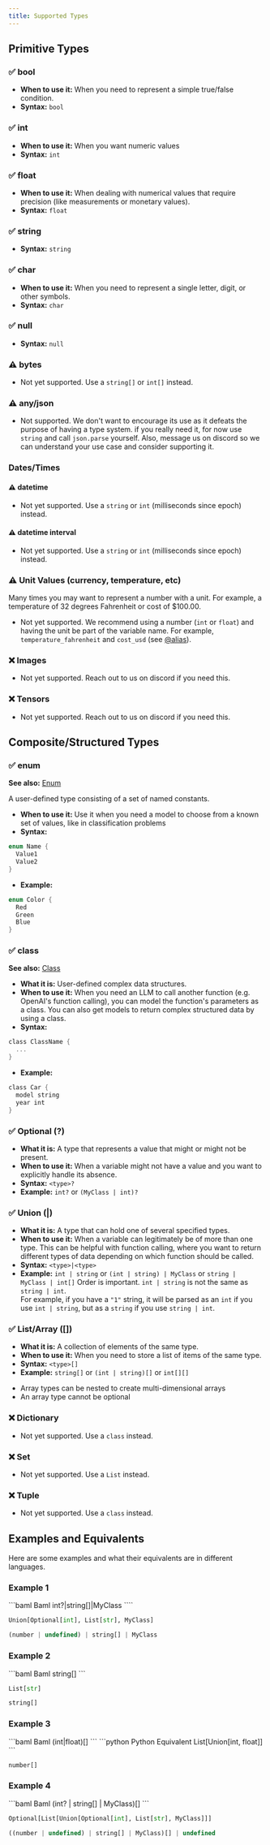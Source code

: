 ```yaml
---
title: Supported Types
---
```


## Primitive Types

### ✅ bool

- **When to use it:** When you need to represent a simple true/false condition.
- **Syntax:** `bool`

### ✅ int

- **When to use it:** When you want numeric values
- **Syntax:** `int`

### ✅ float

- **When to use it:** When dealing with numerical values that require precision (like measurements or monetary values).
- **Syntax:** `float`

### ✅ string

- **Syntax:** `string`

### ✅ char

- **When to use it:** When you need to represent a single letter, digit, or other symbols.
- **Syntax:** `char`

### ✅ null

- **Syntax:** `null`

### ⚠️ bytes

- Not yet supported. Use a `string[]` or `int[]` instead.

### ⚠️ any/json

- Not supported.
  <Warning>
    We don't want to encourage its use as it defeats the purpose of having a
    type system. if you really need it, for now use `string` and call
    `json.parse` yourself. Also, message us on discord so we can understand your
    use case and consider supporting it.
  </Warning>

### Dates/Times

#### ⚠️ datetime

- Not yet supported. Use a `string` or `int` (milliseconds since epoch) instead.

#### ⚠️ datetime interval

- Not yet supported. Use a `string` or `int` (milliseconds since epoch) instead.

### ⚠️ Unit Values (currency, temperature, etc)

Many times you may want to represent a number with a unit. For example, a
temperature of 32 degrees Fahrenheit or cost of $100.00.

- Not yet supported. We recommend using a number (`int` or `float`) and having
  the unit be part of the variable name. For example, `temperature_fahrenheit`
  and `cost_usd` (see [@alias](/v3/syntax/class#alias)).

### ❌ Images

- Not yet supported. Reach out to us on discord if you need this.

### ❌ Tensors

- Not yet supported. Reach out to us on discord if you need this.

## Composite/Structured Types

### ✅ enum

**See also:** [Enum](/v3/syntax/enum)

A user-defined type consisting of a set of named constants.
- **When to use it:** Use it when you need a model to choose from a known set of values, like in classification problems
- **Syntax:**

```rust
enum Name {
  Value1
  Value2
}
```

- **Example:**

```rust
enum Color {
  Red
  Green
  Blue
}
```

### ✅ class

**See also:** [Class](/v3/syntax/class)

- **What it is:** User-defined complex data structures.
- **When to use it:** When you need an LLM to call another function (e.g. OpenAI's function calling), you can model the function's parameters as a class. You can also get models to return complex structured data by using a class.
- **Syntax:**

```rust
class ClassName {
  ...
}
```

- **Example:**

```rust
class Car {
  model string
  year int
}
```

### ✅ Optional (?)

- **What it is:** A type that represents a value that might or might not be present.
- **When to use it:** When a variable might not have a value and you want to explicitly handle its absence.
- **Syntax:** `<type>?`
- **Example:** `int?` or `(MyClass | int)?`

### ✅ Union (|)

- **What it is:** A type that can hold one of several specified types.
- **When to use it:** When a variable can legitimately be of more than one type. This can be helpful with function calling, where you want to return different types of data depending on which function should be called.
- **Syntax:** `<type>|<type>`
- **Example:** `int | string` or `(int | string) | MyClass` or `string | MyClass | int[]`
  <Warning>
    Order is important. `int | string` is not the same as `string | int`.
    <br />
    For example, if you have a `"1"` string, it will be parsed as an `int` if
    you use `int | string`, but as a `string` if you use `string | int`.
  </Warning>

### ✅ List/Array ([])

- **What it is:** A collection of elements of the same type.
- **When to use it:** When you need to store a list of items of the same type.
- **Syntax:** `<type>[]`
- **Example:** `string[]` or `(int | string)[]` or `int[][]`

<Tip>
  <ul>
    <li>Array types can be nested to create multi-dimensional arrays</li>
    <li>An array type cannot be optional</li>
  </ul>
</Tip>

### ❌ Dictionary

- Not yet supported. Use a `class` instead.

### ❌ Set

- Not yet supported. Use a `List` instead.

### ❌ Tuple

- Not yet supported. Use a `class` instead.

## Examples and Equivalents

Here are some examples and what their equivalents are in different languages.

### Example 1

<CodeGroup>
```baml Baml
int?|string[]|MyClass
````

```python Python Equivalent
Union[Optional[int], List[str], MyClass]
```

```typescript TypeScript Equivalent
(number | undefined) | string[] | MyClass
```

</CodeGroup>

### Example 2

<CodeGroup>
```baml Baml
string[]
```

```python Python Equivalent
List[str]
```

```typescript TypeScript Equivalent
string[]
```

</CodeGroup>

### Example 3

<CodeGroup>
```baml Baml
(int|float)[]
```
```python Python Equivalent
List[Union[int, float]]
```

```typescript TypeScript Equivalent
number[]
```

</CodeGroup>

### Example 4

<CodeGroup>
```baml Baml
(int? | string[] | MyClass)[]
```

```python Python Equivalent
Optional[List[Union[Optional[int], List[str], MyClass]]]
```

```typescript TypeScript Equivalent
((number | undefined) | string[] | MyClass)[] | undefined
```

</CodeGroup>
